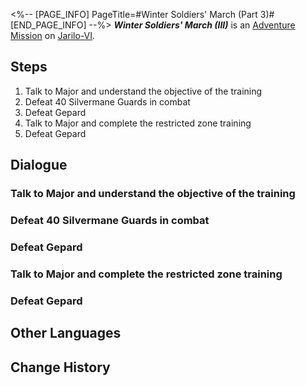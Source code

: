 <%-- [PAGE_INFO]
PageTitle=#Winter Soldiers' March (Part 3)#
[END_PAGE_INFO] --%>
{{Stub|Dialogue.}}
{{Mission Infobox
|id            = 4071313
|title         = Winter Soldiers' March (III)
|image         = <!--Mission Winter Soldiers' March (Part 3).png-->
|type          = Adventure
|event_name    = 
|chapter       = 
|requirements  = 
|summary       = <!--official mission summary from Fate's Atlas-->
|characters    = Gepard; Major; Trailblazer
|startLocation = [[Jarilo-VI]] - [[<!--starting area-->]]
|world         = Jarilo-VI
|area          = <!--starting area-->
|prev          = 
|next          = 
|rewards       = 
}}
'''''Winter Soldiers' March (III)''''' is an [[Adventure Mission]] on [[Jarilo-VI]].

==Steps==
# Talk to Major and understand the objective of the training
# Defeat 40 Silvermane Guards in combat
# Defeat Gepard
# Talk to Major and complete the restricted zone training
# Defeat Gepard

<!--
==Gameplay Notes==

--><!--
==Trial Character==

-->
==Dialogue==
{{Stub Dialogue}}
===Talk to Major and understand the objective of the training===
{{Mission Description|type=adventure|location=<!--to be added-->|Once again, you join a joint training exercise in the Silvermane Guard Restricted Zone.<br />Talk to the Major and get a sense of the objective of this training.}}
{{Dialogue Start}}
:{{tx}}
{{Dialogue End}}

===Defeat 40 Silvermane Guards in combat===
{{Mission Description|type=adventure|location=<!--to be added-->|update|Once again, you join a joint training in the Silvermane Guard Restricted Zone.<br />The objective this time is to defeat 40 Silvermane Guards... Good luck.}}
{{Dialogue Start}}
:{{tx}}
{{Dialogue End}}

===Defeat Gepard===
{{Mission Description|type=adventure|location=<!--to be added-->|update|Once again, you join a joint training exercise in the Silvermane Guard Restricted Zone.<br />Gepard is joining this training too. Defeat him to immediately conclude the training.}}
{{Dialogue Start}}
:{{tx}}
{{Dialogue End}}

===Talk to Major and complete the restricted zone training===
{{Mission Description|type=adventure|location=<!--to be added-->|update|You passed the restricted zone training once again.<br />Talk to the Major and collect your reward.}}
{{Dialogue Start}}
:{{tx}}
{{Dialogue End}}

===Defeat Gepard===
{{Mission Description|type=adventure|location=<!--to be added-->|update|Once again, you join a joint training exercise in the Silvermane Guard Restricted Zone.<br />Gepard is joining this training too. Defeat him to immediately conclude the training.}}
{{Dialogue Start}}
:{{tx}}
{{Dialogue End}}

==Other Languages==
{{Other Languages
|en   = Winter Soldiers' March (III)
|zhs  = 冬兵进行曲•其三
|zht  = 冬兵進行曲•其三
|ja   = 冬兵進行曲・その3
|ko   = 겨울 병사 행진곡•3
|es   = Marcha de los soldados invernales III
|fr   = Marche des soldats de l'hiver (III)
|ru   = Марш зимних солдат III
|th   = ลำนำทหารเหมันต์ 3
|vi   = Khúc Quân Hành Băng Giá-3
|de   = Marsch der Wintersoldaten (Teil 3)
|id   = Mars Tentara Musim Dingin (3)
|pt   = Marcha dos Soldados Invernais (III)
}}

==Change History==
{{Change History|1.0}}
